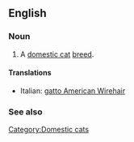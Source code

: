 ==English==

===Noun===
{{en-noun|sg=[[American Wirehair]]}}

# A [[domestic cat]] [[breed]].

====Translations====
{{top}}
*Italian: [[gatto American Wirehair]]
{{mid}}

{{bottom}}

===See also===
{{Wikipedia|American Wirehair}}
{{commonscat|American Wirehair}}

[[Category:Domestic cats]]